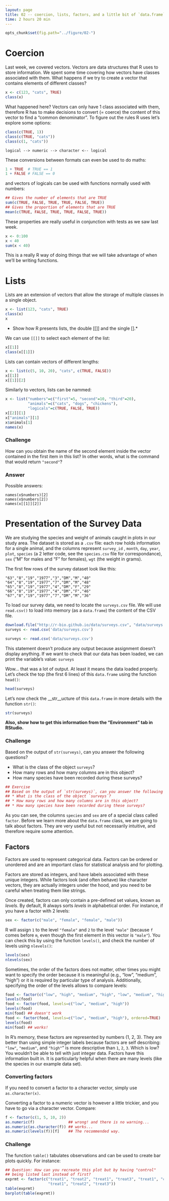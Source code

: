 ```yaml
---
layout: page
title: 02 -- coercion, lists, factors, and a little bit of `data.frame`
time: 2 hours 20 min
---
```


```r
opts_chunk$set(fig.path="../figure/02-")
```

# Coercion

Last week, we covered vectors. Vectors are data structures that R uses to store
information. We spent some time covering how vectors have classes associated
with them. What happens if we try to create a vector that contains elements of
different classes?

```r
x <- c(123, "cats", TRUE)
class(x)
```

What happened here? Vectors can only have 1 class associated with them,
therefore R has to make decisions to convert (= coerce) the content of this
vector to find a "common denominator". To figure out the rules R uses let's
explore some options:

```r
class(c(TRUE, 1))
class(c(TRUE, "cats"))
class(c(1, "cats"))
```

```
logical --> numeric --> character <-- logical
```

These conversions between formats can even be used to do maths:

```r
1 + TRUE  # TRUE == 1
1 + FALSE # FALSE == 0
```

and vectors of logicals can be used with functions normally used with numbers:

```r
## Gives the number of elements that are TRUE
sum(c(TRUE, FALSE, TRUE, TRUE, FALSE, TRUE))
## Gives the proportion of elements that are TRUE
mean(c(TRUE, FALSE, TRUE, TRUE, FALSE, TRUE))
```

These properties are really useful in conjunction with tests as we saw last
week.

```r
x <- 0:100
x < 40
sum(x < 40)
```

This is a really R way of doing things that we will take advantage of when we'll
be writing functions.

# Lists

Lists are an extension of vectors that allow the storage of multiple classes in
a single object.

```r
x <- list(123, "cats", TRUE)
class(x)
x
```

* Show how R presents lists, the double [[]] and the single [].*

We can use `[[]]` to select each element of the list:

```r
x[[1]]
class(x[[1]])
```

Lists can contain vectors of different lengths:

```r
x <- list(c(5, 10, 20), "cats", c(TRUE, FALSE))
x[[1]]
x[[1]][2]
```

Similarly to vectors, lists can be nammed:

```r
x <- list("numbers"=c("first"=5, "second"=10, "third"=20),
          "animals"=c("cats", "dogs", "chickens"),
          "logicals"=c(TRUE, FALSE, TRUE))
x[[2]][1]
x["animals"][1]
x$animals[1]
names(x)
```

### Challenge
How can you obtain the name of the second element inside the vector contained in
the first item in this list? In other words, what is the command that would
return `"second"`?

### Answer

Possible answers:

```
names(x$numbers)[2]
names(x$numbers[2])
names(x[[1]][2])
```

# Presentation of the Survey Data

We are studying the species and weight of animals caught in plots in our study
area.  The dataset is stored as a `.csv` file: each row holds information for a
single animal, and the columns represent `survey_id` , `month`, `day`, `year`,
`plot`, `species` (a 2 letter code, see the `species.csv` file for
correspondance), `sex` ("M" for males and "F" for females), `wgt` (the weight in
grams).

The first few rows of the survey dataset look like this:

    "63","8","19","1977","3","DM","M","40"
    "64","8","19","1977","7","DM","M","48"
    "65","8","19","1977","4","DM","F","29"
    "66","8","19","1977","4","DM","F","46"
    "67","8","19","1977","7","DM","M","36"

To load our survey data, we need to locate the `surveys.csv` file. We will use
`read.csv()` to load into memory (as a `data.frame`) the content of the CSV
file.


```r
download.file("http://r-bio.github.io/data/surveys.csv", "data/surveys.csv")
surveys <- read.csv('data/surveys.csv')
```

<!--- this chunk if for internal use so code in this lesson can be evaluated --->
```r
surveys <- read.csv('data/surveys.csv')
```

This statement doesn't produce any output because assignment doesn't display
anything. If we want to check that our data has been loaded, we can print the
variable's value: `surveys`

Wow... that was a lot of output. At least it means the data loaded
properly. Let's check the top (the first 6 lines) of this `data.frame` using the
function `head()`:

```r
head(surveys)
```

Let's now check the __str__ucture of this `data.frame` in more details with the
function `str()`:

```r
str(surveys)
```

__Also, show how to get this information from the "Environment" tab in RStudio.__


### Challenge

Based on the output of `str(surveys)`, can you answer the following questions?

* What is the class of the object `surveys`?
* How many rows and how many columns are in this object?
* How many species have been recorded during these surveys?

```r
## Exercise
## Based on the output of `str(surveys)`, can you answer the following questions?
## * What is the class of the object `surveys`?
## * How many rows and how many columns are in this object?
## * How many species have been recorded during these surveys?
```

As you can see, the columns `species` and `sex` are of a special class called
`factor`. Before we learn more about the `data.frame` class, we are going to
talk about factors. They are very useful but not necessarily intuitive, and
therefore require some attention.


## Factors

Factors are used to represent categorical data. Factors can be ordered or
unordered and are an important class for statistical analysis and for plotting.

Factors are stored as integers, and have labels associated with these unique
integers. While factors look (and often behave) like character vectors, they are
actually integers under the hood, and you need to be careful when treating them
like strings.

Once created, factors can only contain a pre-defined set values, known as
*levels*. By default, R always sorts *levels* in alphabetical order. For
instance, if you have a factor with 2 levels:

```r
sex <- factor(c("male", "female", "female", "male"))
```

R will assign `1` to the level `"female"` and `2` to the level `"male"` (because
`f` comes before `m`, even though the first element in this vector is
`"male"`). You can check this by using the function `levels()`, and check the
number of levels using `nlevels()`:

```r
levels(sex)
nlevels(sex)
```

Sometimes, the order of the factors does not matter, other times you might want
to specify the order because it is meaningful (e.g., "low", "medium", "high") or
it is required by particular type of analysis. Additionally, specifying the
order of the levels allows to compare levels:

```r
food <- factor(c("low", "high", "medium", "high", "low", "medium", "high"))
levels(food)
food <- factor(food, levels=c("low", "medium", "high"))
levels(food)
min(food) ## doesn't work
food <- factor(food, levels=c("low", "medium", "high"), ordered=TRUE)
levels(food)
min(food) ## works!
```

In R's memory, these factors are represented by numbers (1, 2, 3). They are
better than using simple integer labels because factors are self describing:
`"low"`, `"medium"`, and `"high"`" is more descriptive than `1`, `2`, `3`. Which
is low?  You wouldn't be able to tell with just integer data. Factors have this
information built in. It is particularly helpful when there are many levels
(like the species in our example data set).

### Converting factors

If you need to convert a factor to a character vector, simply use
`as.character(x)`.

Converting a factor to a numeric vector is however a little trickier, and you
have to go via a character vector. Compare:

```r
f <- factor(c(1, 5, 10, 2))
as.numeric(f)               ## wrong! and there is no warning...
as.numeric(as.character(f)) ## works...
as.numeric(levels(f))[f]    ## The recommended way.
```

### Challenge

The function `table()` tabulates observations and can be used to create
bar plots quickly. For instance:

```r
## Question: How can you recreate this plot but by having "control"
## being listed last instead of first?
exprmt <- factor(c("treat1", "treat2", "treat1", "treat3", "treat1", "control",
                   "treat1", "treat2", "treat3"))
table(exprmt)
barplot(table(exprmt))
```
